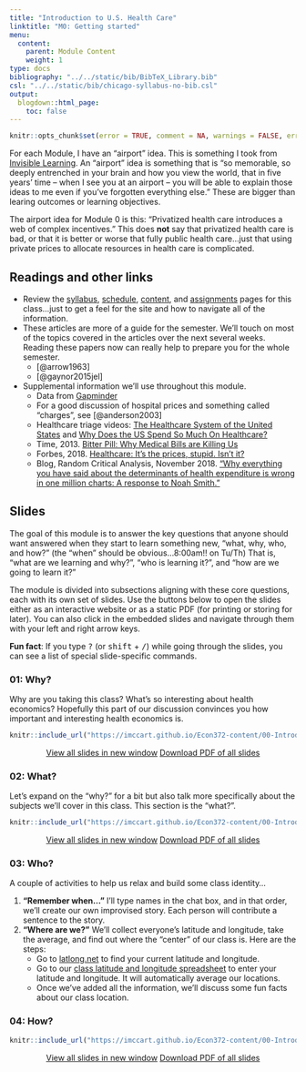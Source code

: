 ```yaml
---
title: "Introduction to U.S. Health Care"
linktitle: "M0: Getting started"
menu:
  content:
    parent: Module Content
    weight: 1
type: docs
bibliography: "../../static/bib/BibTeX_Library.bib"
csl: "../../static/bib/chicago-syllabus-no-bib.csl"
output:
  blogdown::html_page:
    toc: false
---
```


```r
knitr::opts_chunk$set(error = TRUE, comment = NA, warnings = FALSE, errors = FALSE, messages = FALSE, tidy = FALSE, echo = FALSE)
```

For each Module, I have an "airport" idea. This is something I took from [Invisible Learning](https://www.amazon.com/Invisible-Learning-legendary-Harvard-statistics-ebook/dp/B08P7TJZSQ). An "airport" idea is something that is "so memorable, so deeply entrenched in your brain and how you view the world, that in five years' time -- when I see you at an airport -- you will be able to explain those ideas to me even if you've forgotten everything else." These are bigger than learing outcomes or learning objectives.

The airport idea for Module 0 is this: "Privatized health care introduces a web of complex incentives." This does **not** say that privatized health care is bad, or that it is better or worse that fully public health care...just that using private prices to allocate resources in health care is complicated.

## Readings and other links

- Review the [syllabus](/syllabus/), [schedule](/schedule/), [content](/content/), and [assignments](/assignment/) pages for this class...just to get a feel for the site and how to navigate all of the information.
- <i class="fas fa-book"></i> These articles are more of a guide for the semester. We'll touch on most of the topics covered in the articles over the next several weeks. Reading these papers now can really help to prepare you for the whole semester.
    - [@arrow1963]
    - [@gaynor2015jel]
- <i class="fas fa-external-link-square-alt"></i> Supplemental information we'll use throughout this module.
    - Data from [Gapminder](https://www.gapminder.org/)
    - For a good discussion of hospital prices and something called "charges", see [@anderson2003] 
    - Healthcare triage videos: [The Healthcare System of the United States](https://www.youtube.com/watch?v=yN-MkRcOJjY) and [Why Does the US Spend So Much On Healthcare?](https://www.youtube.com/watch?v=tFtAohYPSFc)
    - Time, 2013. [Bitter Pill: Why Medical Bills are Killing Us](https://time.com/198/bitter-pill-why-medical-bills-are-killing-us/)
    - Forbes, 2018. [Healthcare: It's the prices, stupid. Isn't it?](https://www.forbes.com/sites/elliekincaid/2018/03/13/healthcare-its-the-prices-stupid-isnt-it/#52a5fda3198a)
    - Blog, Random Critical Analysis, November 2018. ["Why everything you have said about the determinants of health expenditure is wrong in one million charts: A response to Noah Smith."](https://randomcriticalanalysis.com/2018/11/19/why-everything-you-know-about-healthcare-is-wrong-in-one-million-charts-a-response-to-noah-smith/)



## Slides

The goal of this module is to answer the key questions that anyone should want answered when they start to learn something new, "what, why, who, and how?" (the "when" should be obvious...8:00am!! on Tu/Th) That is, "what are we learning and why?", "who is learning it?", and "how are we going to learn it?" 

The module is divided into subsections aligning with these core questions, each with its own set of slides. Use the buttons below to open the slides either as an interactive website or as a static PDF (for printing or storing for later). You can also click in the embedded slides and navigate through them with your left and right arrow keys.

:::fyi
**Fun fact**: If you type <kbd>?</kbd> (or <kbd>shift</kbd> + <kbd>/</kbd>) while going through the slides, you can see a list of special slide-specific commands.
:::

### 01: Why? 

Why are you taking this class? What's so interesting about health economics? Hopefully this part of our discussion convinces you how important and interesting health economics is. 

<center>

```r
knitr::include_url("https://imccart.github.io/Econ372-content/00-Introduction/00-intro1.html")
```


<p><a class="btn btn-primary btn-lg" target="_blank" href="https://imccart.github.io/Econ372-content/00-Introduction/00-intro1.html"><i class="fas fa-external-link-alt"></i> View all slides in new window</a> <a class="btn btn-primary btn-lg" target="_blank" href="https://imccart.github.io/Econ372-content/00-Introduction/00-intro1.pdf" role="button"><i class="far fa-file-pdf"></i> Download PDF of all slides</a></p>

</center>


### 02: What? 

Let's expand on the "why?" for a bit but also talk more specifically about the subjects we'll cover in this class. This section is the "what?".

<center>

```r
knitr::include_url("https://imccart.github.io/Econ372-content/00-Introduction/00-intro2.html")
```


<p><a class="btn btn-primary btn-lg" target="_blank" href="https://imccart.github.io/Econ372-content/00-Introduction/00-intro2.html"><i class="fas fa-external-link-alt"></i> View all slides in new window</a> <a class="btn btn-primary btn-lg" target="_blank" href="https://imccart.github.io/Econ372-content/00-Introduction/00-intro2.pdf" role="button"><i class="far fa-file-pdf"></i> Download PDF of all slides</a></p>

</center>


### 03: Who? 

A couple of activities to help us relax and build some class identity...

1. **"Remember when..."** I'll type names in the chat box, and in that order, we'll create our own improvised story. Each person will contribute a sentence to the story. 
2. **"Where are we?"** We'll collect everyone's latitude and longitude, take the average, and find out where the "center" of our class is. Here are the steps:
    - Go to [latlong.net](latlong.net) to find your current latitude and longitude.
    - Go to our [class latitude and longitude spreadsheet](https://docs.google.com/spreadsheets/d/1qfdFm21lc7ouVliD66Je3jse9XkmqbpkM0C68oEGoXo/edit?usp=sharing) to enter your latitude and longitude. It will automatically average our locations.
    - Once we've added all the information, we'll discuss some fun facts about our class location.


### 04: How?

<center>

```r
knitr::include_url("https://imccart.github.io/Econ372-content/00-Introduction/00-intro4.html")
```


<p><a class="btn btn-primary btn-lg" target="_blank" href="https://imccart.github.io/Econ372-content/00-Introduction/00-intro4.html"><i class="fas fa-external-link-alt"></i> View all slides in new window</a> <a class="btn btn-primary btn-lg" target="_blank" href="https://imccart.github.io/Econ372-content/00-Introduction/00-intro4.pdf" role="button"><i class="far fa-file-pdf"></i> Download PDF of all slides</a></p>

</center>

